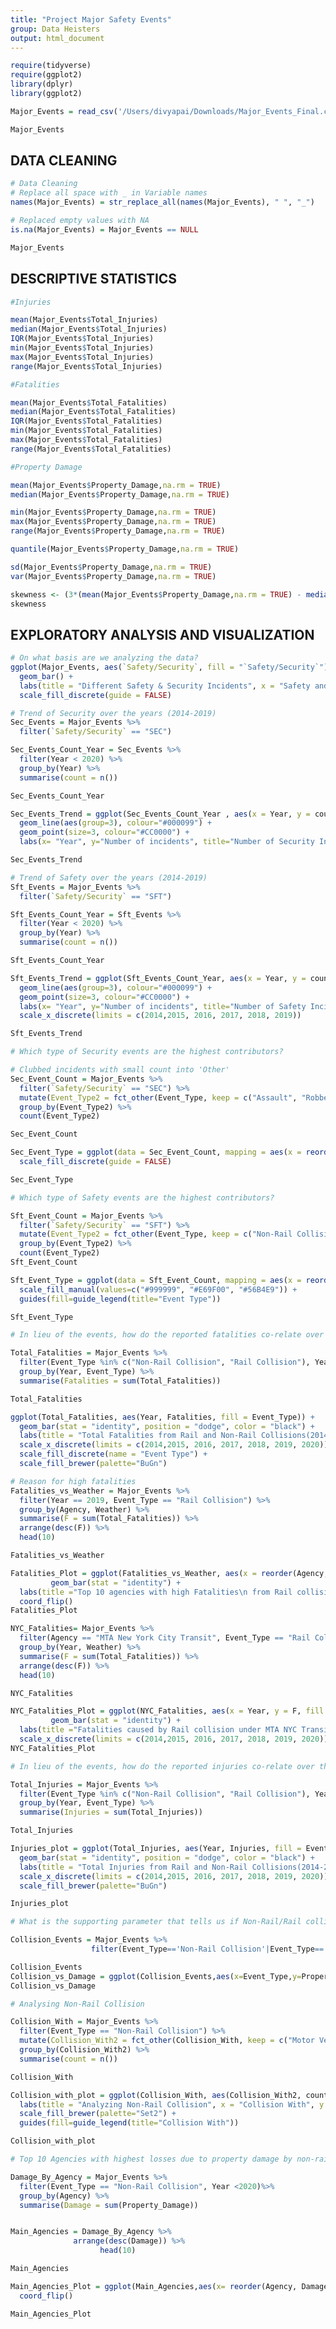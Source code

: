 ```yaml
---
title: "Project Major Safety Events"
group: Data Heisters
output: html_document
---
```


```r
require(tidyverse)
require(ggplot2)
library(dplyr)
library(ggplot2)
```
```r
Major_Events = read_csv('/Users/divyapai/Downloads/Major_Events_Final.csv')

Major_Events
```
## DATA CLEANING
```r
# Data Cleaning
# Replace all space with _ in Variable names
names(Major_Events) = str_replace_all(names(Major_Events), " ", "_")

# Replaced empty values with NA
is.na(Major_Events) = Major_Events == NULL

Major_Events
```

## DESCRIPTIVE STATISTICS
```r
#Injuries

mean(Major_Events$Total_Injuries)
median(Major_Events$Total_Injuries)
IQR(Major_Events$Total_Injuries)
min(Major_Events$Total_Injuries)
max(Major_Events$Total_Injuries)
range(Major_Events$Total_Injuries)
```


```r
#Fatalities

mean(Major_Events$Total_Fatalities)
median(Major_Events$Total_Fatalities)
IQR(Major_Events$Total_Fatalities)
min(Major_Events$Total_Fatalities)
max(Major_Events$Total_Fatalities)
range(Major_Events$Total_Fatalities)
```


```r
#Property Damage

mean(Major_Events$Property_Damage,na.rm = TRUE)
median(Major_Events$Property_Damage,na.rm = TRUE)

min(Major_Events$Property_Damage,na.rm = TRUE)
max(Major_Events$Property_Damage,na.rm = TRUE)
range(Major_Events$Property_Damage,na.rm = TRUE)

quantile(Major_Events$Property_Damage,na.rm = TRUE)

sd(Major_Events$Property_Damage,na.rm = TRUE)
var(Major_Events$Property_Damage,na.rm = TRUE)

skewness <- (3*(mean(Major_Events$Property_Damage,na.rm = TRUE) - median(Major_Events$Property_Damage,na.rm = TRUE)))/sd(Major_Events$Property_Damage,na.rm = TRUE)
skewness
```

## EXPLORATORY ANALYSIS AND VISUALIZATION
```r
# On what basis are we analyzing the data?
ggplot(Major_Events, aes(`Safety/Security`, fill = "`Safety/Security`")) +
  geom_bar() +
  labs(title = "Different Safety & Security Incidents", x = "Safety and Security", y = "No of Incidents") + 
  scale_fill_discrete(guide = FALSE)
```
```r
# Trend of Security over the years (2014-2019)
Sec_Events = Major_Events %>%
  filter(`Safety/Security` == "SEC") 

Sec_Events_Count_Year = Sec_Events %>%
  filter(Year < 2020) %>%
  group_by(Year) %>%
  summarise(count = n())

Sec_Events_Count_Year

Sec_Events_Trend = ggplot(Sec_Events_Count_Year , aes(x = Year, y = count)) + 
  geom_line(aes(group=3), colour="#000099") +
  geom_point(size=3, colour="#CC0000") +
  labs(x= "Year", y="Number of incidents", title="Number of Security Incidents 2014-2019") 

Sec_Events_Trend
```
```r
# Trend of Safety over the years (2014-2019)
Sft_Events = Major_Events %>%
  filter(`Safety/Security` == "SFT") 

Sft_Events_Count_Year = Sft_Events %>%
  filter(Year < 2020) %>%
  group_by(Year) %>%
  summarise(count = n())

Sft_Events_Count_Year

Sft_Events_Trend = ggplot(Sft_Events_Count_Year, aes(x = Year, y = count)) + 
  geom_line(aes(group=3), colour="#000099") +
  geom_point(size=3, colour="#CC0000") +
  labs(x= "Year", y="Number of incidents", title="Number of Safety Incidents 2014-2019") +
  scale_x_discrete(limits = c(2014,2015, 2016, 2017, 2018, 2019)) 

Sft_Events_Trend
```
```r
# Which type of Security events are the highest contributors?

# Clubbed incidents with small count into 'Other'
Sec_Event_Count = Major_Events %>%
  filter(`Safety/Security` == "SEC") %>%
  mutate(Event_Type2 = fct_other(Event_Type, keep = c("Assault", "Robbery", "Suicide"))) %>%
  group_by(Event_Type2) %>%
  count(Event_Type2) 

Sec_Event_Count

Sec_Event_Type = ggplot(data = Sec_Event_Count, mapping = aes(x = reorder(Event_Type2,-n), y= n,  fill = Event_Type2)) + geom_bar(stat = "identity") + labs(y= "Number of Incidents", x = "Event Type") + ggtitle("Major Events in Security") +
  scale_fill_discrete(guide = FALSE)

Sec_Event_Type
```
```r
# Which type of Safety events are the highest contributors?

Sft_Event_Count = Major_Events %>%
  filter(`Safety/Security` == "SFT") %>%
  mutate(Event_Type2 = fct_other(Event_Type, keep = c("Non-Rail Collision", "Rail Collision", "Non_Rail Fire"))) %>%
  group_by(Event_Type2) %>%
  count(Event_Type2)
Sft_Event_Count

Sft_Event_Type = ggplot(data = Sft_Event_Count, mapping = aes(x = reorder(Event_Type2,-n), y= n,  fill = Event_Type2)) + geom_bar(stat = "identity") + labs(y= "Number of Incidents", x = "Event Type") + ggtitle("Major Events in Safety") +
  scale_fill_manual(values=c("#999999", "#E69F00", "#56B4E9")) +
  guides(fill=guide_legend(title="Event Type"))

Sft_Event_Type
```
```r
# In lieu of the events, how do the reported fatalities co-relate over the years?

Total_Fatalities = Major_Events %>%
  filter(Event_Type %in% c("Non-Rail Collision", "Rail Collision"), Year <2021)%>%
  group_by(Year, Event_Type) %>%
  summarise(Fatalities = sum(Total_Fatalities))

Total_Fatalities 

ggplot(Total_Fatalities, aes(Year, Fatalities, fill = Event_Type)) +
  geom_bar(stat = "identity", position = "dodge", color = "black") +
  labs(title = "Total Fatalities from Rail and Non-Rail Collisions(2014-2020)", x = "Year", y = "Number of Fatalities") +
  scale_x_discrete(limits = c(2014,2015, 2016, 2017, 2018, 2019, 2020)) +
  scale_fill_discrete(name = "Event Type") +
  scale_fill_brewer(palette="BuGn")
```
```r
# Reason for high fatalities
Fatalities_vs_Weather = Major_Events %>%
  filter(Year == 2019, Event_Type == "Rail Collision") %>%
  group_by(Agency, Weather) %>%
  summarise(F = sum(Total_Fatalities)) %>%
  arrange(desc(F)) %>%
  head(10)

Fatalities_vs_Weather

Fatalities_Plot = ggplot(Fatalities_vs_Weather, aes(x = reorder(Agency, F), y = F, fill = Weather)) + 
         geom_bar(stat = "identity") +
  labs(title ="Top 10 agencies with high Fatalities\n from Rail collision in 2019", x = "Agency", y = "Total Fatalities") +
  coord_flip()
Fatalities_Plot
```
```r
NYC_Fatalities= Major_Events %>%
  filter(Agency == "MTA New York City Transit", Event_Type == "Rail Collision", Year < 2021) %>%
  group_by(Year, Weather) %>%
  summarise(F = sum(Total_Fatalities)) %>%
  arrange(desc(F)) %>%
  head(10)

NYC_Fatalities

NYC_Fatalities_Plot = ggplot(NYC_Fatalities, aes(x = Year, y = F, fill = Weather)) + 
         geom_bar(stat = "identity") +
  labs(title ="Fatalities caused by Rail collision under MTA NYC Transit from 2014-2020", x = "Year", y = "Total Fatalities") +
  scale_x_discrete(limits = c(2014,2015, 2016, 2017, 2018, 2019, 2020))
NYC_Fatalities_Plot
```

```r
# In lieu of the events, how do the reported injuries co-relate over the years?

Total_Injuries = Major_Events %>%
  filter(Event_Type %in% c("Non-Rail Collision", "Rail Collision"), Year <2021)%>%
  group_by(Year, Event_Type) %>%
  summarise(Injuries = sum(Total_Injuries))

Total_Injuries

Injuries_plot = ggplot(Total_Injuries, aes(Year, Injuries, fill = Event_Type)) +
  geom_bar(stat = "identity", position = "dodge", color = "black") +
  labs(title = "Total Injuries from Rail and Non-Rail Collisions(2014-2020)", x = "Year", y = "Number of Injuries") +
  scale_x_discrete(limits = c(2014,2015, 2016, 2017, 2018, 2019, 2020)) +
  scale_fill_brewer(palette="BuGn") 

Injuries_plot
```

```r
# What is the supporting parameter that tells us if Non-Rail/Rail collision needs attention?

Collision_Events = Major_Events %>%
                  filter(Event_Type=='Non-Rail Collision'|Event_Type=='Rail Collision') 

Collision_Events
Collision_vs_Damage = ggplot(Collision_Events,aes(x=Event_Type,y=Property_Damage,fill=Event_Type)) + geom_col() 
Collision_vs_Damage
```

```r
# Analysing Non-Rail Collision

Collision_With = Major_Events %>%
  filter(Event_Type == "Non-Rail Collision") %>% 
  mutate(Collision_With2 = fct_other(Collision_With, keep = c("Motor Vehicle", "Person"))) %>%
  group_by(Collision_With2) %>%
  summarise(count = n())

Collision_With

Collision_with_plot = ggplot(Collision_With, aes(Collision_With2, count, fill = Collision_With2)) + geom_bar(stat = "identity") +
  labs(title = "Analyzing Non-Rail Collision", x = "Collision With", y = "Number of Non-Rail Collisions") +
  scale_fill_brewer(palette="Set2") +
  guides(fill=guide_legend(title="Collision With"))

Collision_with_plot
```


```r
# Top 10 Agencies with highest losses due to property damage by non-rail collision

Damage_By_Agency = Major_Events %>%
  filter(Event_Type == "Non-Rail Collision", Year <2020)%>%
  group_by(Agency) %>%
  summarise(Damage = sum(Property_Damage))


Main_Agencies = Damage_By_Agency %>%
              arrange(desc(Damage)) %>%
                    head(10)

Main_Agencies

Main_Agencies_Plot = ggplot(Main_Agencies,aes(x= reorder(Agency, Damage), y=Damage,fill=Agency)) + geom_col() + scale_x_discrete(label=abbreviate) + labs(x= "Agencies", y="Property Damage",title="Top 10 agencies with highest Property Damage") +
  coord_flip()

Main_Agencies_Plot
```


